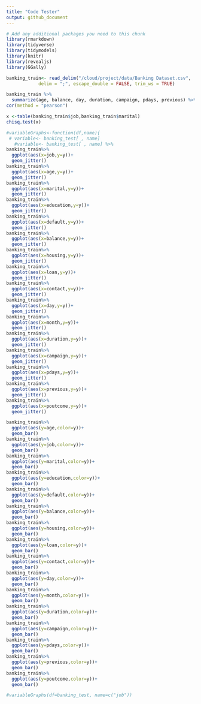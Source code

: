 ```yaml
---
title: "Code Tester"
output: github_document
---
```


```r
# Add any additional packages you need to this chunk
library(rmarkdown)
library(tidyverse)
library(tidymodels)
library(knitr)
library(revealjs)
library(GGally)
```


```r
banking_train<- read_delim("/cloud/project/data/Banking Dataset.csv",
            delim = ";", escape_double = FALSE, trim_ws = TRUE)

```

```r
banking_train %>%
  summarize(age, balance, day, duration, campaign, pdays, previous) %>%
cor(method = "pearson")

x <-table(banking_train$job,banking_train$marital)
chisq.test(x)

```

```r
#variableGraphs<-function(df,name){
 # variable<- banking_test[ , name]
   #variable<- banking_test[ , name] %>%
banking_train%>%
  ggplot(aes(x=job,y=y))+
  geom_jitter()
banking_train%>%
  ggplot(aes(x=age,y=y))+
  geom_jitter()
banking_train%>%
  ggplot(aes(x=marital,y=y))+
  geom_jitter()
banking_train%>%
  ggplot(aes(x=education,y=y))+
  geom_jitter()
banking_train%>%
  ggplot(aes(x=default,y=y))+
  geom_jitter()
banking_train%>%
  ggplot(aes(x=balance,y=y))+
  geom_jitter()
banking_train%>%
  ggplot(aes(x=housing,y=y))+
  geom_jitter()
banking_train%>%
  ggplot(aes(x=loan,y=y))+
  geom_jitter()
banking_train%>%
  ggplot(aes(x=contact,y=y))+
  geom_jitter()
banking_train%>%
  ggplot(aes(x=day,y=y))+
  geom_jitter()
banking_train%>%
  ggplot(aes(x=month,y=y))+
  geom_jitter()
banking_train%>%
  ggplot(aes(x=duration,y=y))+
  geom_jitter()
banking_train%>%
  ggplot(aes(x=campaign,y=y))+
  geom_jitter()
banking_train%>%
  ggplot(aes(x=pdays,y=y))+
  geom_jitter()
banking_train%>%
  ggplot(aes(x=previous,y=y))+
  geom_jitter()
banking_train%>%
  ggplot(aes(x=poutcome,y=y))+
  geom_jitter()
```

```r
banking_train%>%
  ggplot(aes(y=age,color=y))+
  geom_bar()
banking_train%>%
  ggplot(aes(y=job,color=y))+
  geom_bar()
banking_train%>%
  ggplot(aes(y=marital,color=y))+
  geom_bar()
banking_train%>%
  ggplot(aes(y=education,color=y))+
  geom_bar()
banking_train%>%
  ggplot(aes(y=default,color=y))+
  geom_bar()
banking_train%>%
  ggplot(aes(y=balance,color=y))+
  geom_bar()
banking_train%>%
  ggplot(aes(y=housing,color=y))+
  geom_bar()
banking_train%>%
  ggplot(aes(y=loan,color=y))+
  geom_bar()
banking_train%>%
  ggplot(aes(y=contact,color=y))+
  geom_bar()
banking_train%>%
  ggplot(aes(y=day,color=y))+
  geom_bar()
banking_train%>%
  ggplot(aes(y=month,color=y))+
  geom_bar()
banking_train%>%
  ggplot(aes(y=duration,color=y))+
  geom_bar()
banking_train%>%
  ggplot(aes(y=campaign,color=y))+
  geom_bar()
banking_train%>%
  ggplot(aes(y=pdays,color=y))+
  geom_bar()
banking_train%>%
  ggplot(aes(y=previous,color=y))+
  geom_bar()
banking_train%>%
  ggplot(aes(y=poutcome,color=y))+
  geom_bar()

#variableGraphs(df=banking_test, name=c("job"))
```


